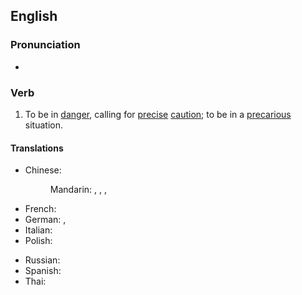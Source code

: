==English==

===Pronunciation===
* {{audio|en-au-hang by a thread.ogg|Audio (AU)|lang=en}}

===Verb===
{{en-verb|head=[[hang]] by a [[thread]]|hangs by a thread|hanging by a thread|hung by a thread}}

# {{lb|en|idiomatic}} To be in [[danger]], calling for [[precise]] [[caution]]; to be in a [[precarious]] situation.

====Translations====
{{trans-top|to be in a precarious situation}}
* Chinese:
*: Mandarin: {{t|cmn|岌岌可危|tr=jí jí kě wēi}}, {{t|cmn|命懸一線|tr=mìng xuán yī xiàn}}, {{t+|cmn|危在旦夕|tr=wēi zài dàn xī}}, {{t+|cmn|千鈞一髮|tr=qiān jūn yī fà}}
* French: {{t|fr|ne tenir qu'à un fil}}
* German: {{t+|de|am seidenen Faden hängen}}, {{t+|de|an einem seidenen Faden hängen}}
* Italian: {{t|it|essere appeso a un filo}}
* Polish: {{t|pl|wisieć na włosku}}
{{trans-mid}}
* Russian: {{t|ru|висе́ть на волоске}}
* Spanish: {{t|es|pender de un hilo}}
* Thai: {{t|th|แขวนบนเส้นด้าย|tr=kwăen bon sâynádâai}}
{{trans-bottom}}